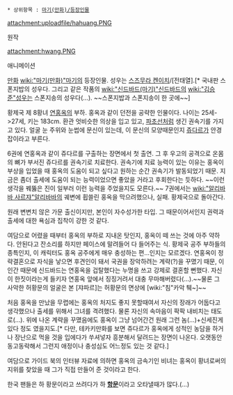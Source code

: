  * 상위항목 : [[마기(만화)/등장인물]]

attachment:uploadfile/hahuang.PNG

원작

attachment:hwang.PNG

애니메이션

[[만화]] [[wiki:"마기(만화)"마기]]의 등장인물. 성우는 [[스즈무라 켄이치]]/[전태열].[* 국내판 스폰지밥의 성우다. 그리고 같은 작품의 [[wiki:"신드바드(마기)"신드바드]]의 [[wiki:"김승준"성우]]는 스폰지송의 성우다(…). ~~스폰지밥과 스폰지송이 한 곳에~~]

황제국 제 8황녀 [[연홍옥]]의 부하. 홍옥과 같이 던전을 공략한 인물이다. 나이는 25세->27세, 키는 183cm. 환관 엇비슷한 의상을 입고 있고, [[파초선]]처럼 생긴 권속기를 가지고 있다. 얼굴 눈 주위와 눈썹에 문신이 있는데, 이 문신의 모양때문인지 [[쥬다르]]가 안경잡이라고 부른다. 

6권에 연홍옥과 같이 쥬다르를 구출하는 장면에서 첫 출연. 그 후 우고의 공격으로 온몸의 뼈가 부서진 쥬다르를 권속기로 치료한다. 권속기에 치료 능력이 있는 이유는 홍옥이 부상을 입었을 때 홍옥의 도움이 되고 싶다고 원하는 순간 권속기가 발동되었기 때문. 지금은 좀더 출세에 도움이 되는 능력이었으면 좋았을 거라고 후회한다는 듯하다. ~~이런 생각을 꿰뚫은 진이 일부러 이런 능력을 주었을지도 모른다.~~ 7권에서는 [[wiki:"알리바바 사르쟈"알리바바]]의 궤변에 휩쓸린 홍옥을 막으려했으나, 실패. 황제국으로 돌아간다. 

원래 변변치 않은 가문 출신이지만, 본인이 자수성가한 타입. 그 때문이어서인지 권력과 출세에 대한 욕심과 집착이 강한 것 같다.

여담으로 어렸을 때부터 홍옥의 부하로 지내온 탓인지, 홍옥이 떼 쓰는 것에 아주 약하다. 안된다고 잔소리를 하지만 페이스에 말려들어 다 들어주는 식. 황제국 공주 부하들의 종특인지, 이 캐릭터도 홍옥 공주에게 매우 충성하는 편...인지는 모르겠다. 연홍옥이 정략결혼으로 자식을 낳으면 후견인이 돼서 국권을 장악하려는 계략(?)을 꾸몄기 때문, 이 인간 때문에 신드바드는 연홍옥을 겁탈했다는 누명을 쓰고 강제로 결혼할 뻔했다. 자신이 한짓이라는게 들키자 연홍옥 앞에서 징징거려서 대충 무마해버렸다(…).~~물론 그 사악한 허황문의 얼굴은 본 [쟈파르]는 허황문의 면상에 [wiki:"침"카악 퉤~]~~

처음 홍옥을 만났을 무렵에는 홍옥의 처지도 좋지 못할때여서 자신의 장래가 어둡다고 생각했으나 출세를 위해서 그녀를 격려했다. 물론 자신의 속마음이 팍팍 내비치는 태도로(…). 위에 나온 계략을 꾸몄음에도 홍옥이 그냥 넘어간건 원래 그런 놈(…)+신세진게 있다 정도 였을지도.[* 다만, 테카키만화를 보면 쥬다르가 홍옥에게 성적인 농담을 하거나 장난으로 먹을 것을 입에다가 쑤셔넣자 흥분해서 달려드는 장면이 나온다. 오랫동안 동고동락해서 그런지 애정이나 충성심도 어느정도 있는 것 같다.]

여담으로 가이드 북의 인터뷰 자료에 의하면 홍옥의 금속기인 비녀는 홍옥이 황녀로써의 지위를 찾았을 때 그가 직접 만들어 준 것이라고 한다.

한국 팬들은 하 황문이라고 쓰려다가 하 '''[[항문]]'''이라고 오타낼때가 많다.(…) 

